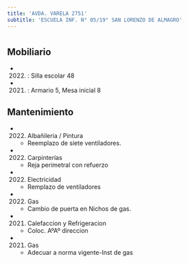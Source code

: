 ```yaml
---
title: 'AVDA. VARELA 2751'
subtitle: 'ESCUELA INF. N° 05/19° SAN LORENZO DE ALMAGRO'
---
```


#


## Mobiliario

*  (2022) : Silla escolar 48 

*  (2021) : Armario 5, Mesa inicial 8 





## Mantenimiento

*  (2022) Albañileria / Pintura 
    + Reemplazo de siete ventiladores.

*  (2022) Carpinterías 
    + Reja perimetral con refuerzo

*  (2022) Electricidad 
    + Remplazo de ventiladores

*  (2022) Gas 
    + Cambio de puerta en Nichos de gas.

*  (2021) Calefaccion y Refrigeracion 
    + Coloc. AºAº direccion

*  (2021) Gas 
    + Adecuar a norma vigente-Inst de gas




